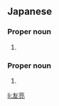 ==Japanese==

===Proper noun===
{{ja-kanjitab|yomi=k|とも|あき}}
{{ja-pos|proper|ともあき}}

# {{given name|lang=ja|sort=ともあき|male}}

===Proper noun===
{{ja-kanjitab|yomi=j|ゆう|すけ}}
{{ja-pos|proper|ゆうすけ}}

# {{given name|lang=ja|sort=ゆうすけ|male}}

[[li:友亮]]
